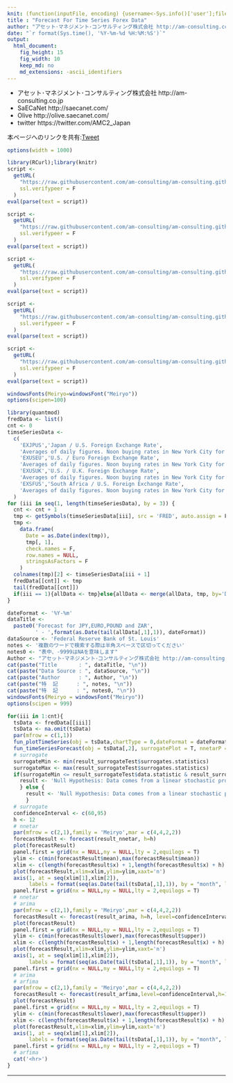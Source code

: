 ```yaml
---
knit: (function(inputFile, encoding) {username<-Sys.info()['user'];fileName<-'defaultPath.csv';pathToFile <-paste0('C:/Users/', username,'/Desktop/pathToCSV/');setwd(pathToFile);buf0<-read.csv(fileName,header = F,skip = 0,stringsAsFactor = F,check.names = F,fileEncoding = 'utf-8');timeStamp<-format(Sys.time(),'%Y%m%d%H%M%S');rmarkdown::render(inputFile, encoding = encoding, output_file = paste0('C:/Users/',username,buf0[2,1],'charts/','am-consulting.co.jp-ForecastForTimeSeriesForexData.html')) })
title : "Forecast For Time Series Forex Data"
author: "アセット･マネジメント･コンサルティング株式会社 http://am-consulting.co.jp"
date: "`r format(Sys.time(), '%Y-%m-%d %H:%M:%S')`"
output: 
  html_document:
    fig_height: 15
    fig_width: 10
    keep_md: no
    md_extensions: -ascii_identifiers 
---
```


<link href="http://knowledgevault.saecanet.com/components/rmarkdown-html.css" rel="stylesheet"> 
<style>
.main-container {max-width : 1000px; margin-left : auto; margin-right : auto;}
table{white-space : nowrap;}
td.negative {color : red;}
</style>

<script>
<!-- # Reference http://www.hanselman.com/blog/MakingNegativeNumbersTurnRedUsingCSSAndJavascript.aspx -->
function MakeNegative() {
  TDs = document.getElementsByTagName('td');
  for (var i=0; i<TDs.length; i++) {
    var temp = TDs[i];
    if (temp.firstChild.nodeValue.indexOf('-') == 0) temp.className = "negative";
  }
}
</script>

- アセット･マネジメント･コンサルティング株式会社 http://am-consulting.co.jp
- SaECaNet http://saecanet.com/
- Olive http://olive.saecanet.com/
- twitter https://twitter.com/AMC2_Japan

本ページへのリンクを共有:<a href="https://twitter.com/share" class="twitter-share-button" data-via="AMC2_Japan" data-size="large">Tweet</a> <script>!function(d,s,id){var js,fjs=d.getElementsByTagName(s)[0],p=/^http:/.test(d.location)?'http':'https';if(!d.getElementById(id)){js=d.createElement(s);js.id=id;js.src=p+'://platform.twitter.com/widgets.js';fjs.parentNode.insertBefore(js,fjs);}}(document, 'script', 'twitter-wjs');</script>

```r
options(width = 1000)
```

```r
library(RCurl);library(knitr)
script <-
  getURL(
    "https://raw.githubusercontent.com/am-consulting/am-consulting.github.io/master/timeSeriesForecast.r",
    ssl.verifypeer = F
  )
eval(parse(text = script))

script <-
  getURL(
    "https://raw.githubusercontent.com/am-consulting/am-consulting.github.io/master/plotTimeSeries.r",
    ssl.verifypeer = F
  )
eval(parse(text = script))

script <-
  getURL(
    "https://raw.githubusercontent.com/am-consulting/am-consulting.github.io/master/R-dygraphsFunction.r",
    ssl.verifypeer = F
  )
eval(parse(text = script))

script <-
  getURL(
    "https://raw.githubusercontent.com/am-consulting/am-consulting.github.io/master/transposeDataFrame.r",
    ssl.verifypeer = F
  )
eval(parse(text = script))

script <-
  getURL(
    "https://raw.githubusercontent.com/am-consulting/am-consulting.github.io/master/timeSeriesDataFundamentalStatistics.r",
    ssl.verifypeer = F
  )
eval(parse(text = script))

windowsFonts(Meiryo=windowsFont("Meiryo"))
options(scipen=100)
```

```r
library(quantmod)
fredData <- list()
cnt <- 0
timseSeriesData <- 
  c(
    'EXJPUS','Japan / U.S. Foreign Exchange Rate',
    'Averages of daily figures. Noon buying rates in New York City for cable transfers payable in foreign currencies.',
    'EXUSEU','U.S. / Euro Foreign Exchange Rate',
    'Averages of daily figures. Noon buying rates in New York City for cable transfers payable in foreign currencies.',
    'EXUSUK','U.S. / U.K. Foreign Exchange Rate',
    'Averages of daily figures. Noon buying rates in New York City for cable transfers payable in foreign currencies.',
    'EXSFUS','South Africa / U.S. Foreign Exchange Rate',
    'Averages of daily figures. Noon buying rates in New York City for cable transfers payable in foreign currencies.'
  )
for (iii in seq(1, length(timseSeriesData), by = 3)) {
  cnt <- cnt + 1
  tmp <- getSymbols(timseSeriesData[iii], src = 'FRED', auto.assign = F)
  tmp <-
    data.frame(
      Date = as.Date(index(tmp)),
      tmp[, 1],
      check.names = F,
      row.names = NULL,
      stringsAsFactors = F
    )
  colnames(tmp)[2] <- timseSeriesData[iii + 1]
  fredData[[cnt]] <- tmp
  tail(fredData[[cnt]])
  if(iii == 1){allData <- tmp}else{allData <- merge(allData, tmp, by='Date', all=T)}
}
```

```r
dateFormat <- '%Y-%m'
dataTitle <-
  paste0('Forecast for JPY,EURO,POUND and ZAR',
         ' - ',format(as.Date(tail(allData[,1],1)), dateFormat))
dataSource <- 'Federal Reserve Bank of St. Louis'
notes <- '複数のワードで検索する際は半角スペースで区切ってください'
notes0 <- "表中、-9999はNAを意味します"
Author <- "アセット･マネジメント･コンサルティング株式会社 http://am-consulting.co.jp"
cat(paste("Title       : ", dataTitle, "\n"))
cat(paste("Data Source : ", dataSource, "\n"))
cat(paste("Author      : ", Author, "\n"))
cat(paste("特  記      : ", notes, "\n"))
cat(paste("特  記      : ", notes0, "\n"))
windowsFonts(Meiryo = windowsFont("Meiryo"))
options(scipen = 999)
```

```r
for(iii in 1:cnt){
  tsData <- fredData[[iii]]
  tsData <- na.omit(tsData)
  par(mfrow = c(1,1))
  fun_plotTimeSeries(obj = tsData,chartType = 0,dateFormat = dateFormat,mar = c(4,5,4,2))
  fun_timeSeriesForecast(obj = tsData[,2], surrogatePlot = T, nnetarP = 12)
  # surrogate
  surrogateMin <- min(result_surrogateTest$surrogates.statistics)
  surrogateMax <- max(result_surrogateTest$surrogates.statistics)
  if(surrogateMin <= result_surrogateTest$data.statistic & result_surrogateTest$data.statistic <= surrogateMax) { 
    result <- 'Null Hypothesis: Data comes from a linear stochastic process\nAccept Null hypothesis'
    } else {
      result <- 'Null Hypothesis: Data comes from a linear stochastic process\nReject Null hypothesis:Original data\'s stat is significant smaller than surrogates\' stats'
      }
  # surrogate
  confidenceInterval <- c(60,95)
  h <- 12
  # nnetar
  par(mfrow = c(2,1),family = 'Meiryo',mar = c(4,4,2,2))
  forecastResult <- forecast(result_nnetar, h=h)
  plot(forecastResult)
  panel.first = grid(nx = NULL,ny = NULL,lty = 2,equilogs = T)
  ylim <- c(min(forecastResult$mean),max(forecastResult$mean))
  xlim <- c(length(forecastResult$x) + 1,length(forecastResult$x) + h)
  plot(forecastResult,xlim=xlim,ylim=ylim,xaxt='n')
  axis(1, at = seq(xlim[1],xlim[2]), 
       labels = format(seq(as.Date(tail(tsData[,1],1)), by = "month", length.out = 13)[-1],dateFormat), las = 1)
  panel.first = grid(nx = NULL,ny = NULL,lty = 2,equilogs = T)
  # nnetar
  # arima
  par(mfrow = c(2,1),family = 'Meiryo',mar = c(4,4,2,2))
  forecastResult <- forecast(result_arima, h=h, level=confidenceInterval)
  plot(forecastResult)
  panel.first = grid(nx = NULL,ny = NULL,lty = 2,equilogs = T)
  ylim <- c(min(forecastResult$lower),max(forecastResult$upper))
  xlim <- c(length(forecastResult$x) + 1,length(forecastResult$x) + h)
  plot(forecastResult,xlim=xlim,ylim=ylim,xaxt='n')
  axis(1, at = seq(xlim[1],xlim[2]), 
       labels = format(seq(as.Date(tail(tsData[,1],1)), by = "month", length.out = 13)[-1],dateFormat), las=1)
  panel.first = grid(nx = NULL,ny = NULL,lty = 2,equilogs = T)
  # arima
  # arfima
  par(mfrow = c(2,1),family = 'Meiryo',mar = c(4,4,2,2))
  forecastResult <- forecast(result_arfima,level=confidenceInterval,h=12)
  plot(forecastResult)
  panel.first = grid(nx = NULL,ny = NULL,lty = 2,equilogs = T)
  ylim <- c(min(forecastResult$lower),max(forecastResult$upper))
  xlim <- c(length(forecastResult$x) + 1,length(forecastResult$x) + h)
  plot(forecastResult,xlim=xlim,ylim=ylim,xaxt='n')
  axis(1, at = seq(xlim[1],xlim[2]), 
       labels = format(seq(as.Date(tail(tsData[,1],1)), by = "month", length.out = 13)[-1],dateFormat), las=1)
  panel.first = grid(nx = NULL,ny = NULL,lty = 2,equilogs = T)
  # arfima
  cat('<hr>')
}
```

***

<script>MakeNegative();</script>
<script>
  (function(i,s,o,g,r,a,m){i['GoogleAnalyticsObject']=r;i[r]=i[r]||function(){
  (i[r].q=i[r].q||[]).push(arguments)},i[r].l=1*new Date();a=s.createElement(o),
  m=s.getElementsByTagName(o)[0];a.async=1;a.src=g;m.parentNode.insertBefore(a,m)
  })(window,document,'script','https://www.google-analytics.com/analytics.js','ga');

  ga('create', 'UA-3077339-5', 'auto');
  ga('send', 'pageview');

</script>
